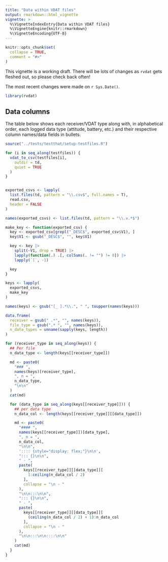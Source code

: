 ```yaml
---
title: "Data within VDAT files"
output: rmarkdown::html_vignette
vignette: >
  %\VignetteIndexEntry{Data within VDAT files}
  %\VignetteEngine{knitr::rmarkdown}
  %\VignetteEncoding{UTF-8}
---
```

  
```r
knitr::opts_chunk$set(
  collapse = TRUE,
  comment = "#>"
)
```

This vignette is a working draft. There will be lots of changes as `rvdat` gets fleshed out, so please check back often!

The most recent changes were made on `r Sys.Date()`.

```r
library(rvdat)
```

## Data columns

The table below shows each receiver/VDAT type along with, in alphabetical order, each logged data type (attitude, battery, etc.) and their respective column names/data fields in bullets.

```r
source("../tests/testthat/setup-testfiles.R")

for (i in seq_along(testfiles)) {
  vdat_to_csv(testfiles[i],
    outdir = td,
    quiet = TRUE
  )
}


exported_csvs <- lapply(
  list.files(td, pattern = "\\.csv$", full.names = T),
  read.csv,
  header = FALSE
)

names(exported_csvs) <- list.files(td, pattern = "\\.v.*$")
```

```r
make_key <- function(exported_csv) {
  key <- exported_csv[grepl("_DESC$", exported_csv$V1), ]
  key$V1 <- gsub("_DESC$", "", key$V1)

  key <- key |>
    split(~V1, drop = TRUE) |>
    lapply(function(.) .[, colSums(. != "") != 0]) |>
    lapply(`[`, -1)

  key
}

keys <- lapply(
  exported_csvs,
  make_key
)

names(keys) <- gsub("[_ ].*\\.", " ", toupper(names(keys)))
```


```r
data.frame(
  receiver = gsub(" .*", "", names(keys)),
  file_type = gsub(".* ", "", names(keys)),
  n_data_types = unname(sapply(keys, length))
)
```






```r
for (receiver_type in seq_along(keys)) {
  ## Per file
  n_data_type <- length(keys[[receiver_type]])

  md <- paste0(
    "### ",
    names(keys)[receiver_type],
    ", n = ",
    n_data_type,
    "\n\n"
  )
  cat(md)

  for (data_type in seq_along(keys[[receiver_type]])) {
    ## per data type
    n_data_col <- length(keys[[receiver_type]][[data_type]])

    md <- paste0(
      "#### ",
      names(keys[[receiver_type]])[data_type],
      ", n = ",
      n_data_col,
      "\n\n",
      ':::: {style="display: flex;"}\n\n',
      "::: {}\n\n",
      " - ",
      paste(
        keys[[receiver_type]][[data_type]][
          1:ceiling(n_data_col / 2)
        ],
        collapse = "\n - "
      ),
      "\n\n:::\n\n",
      "::: {}\n\n",
      " - ",
      paste(
        keys[[receiver_type]][[data_type]][
          (ceiling(n_data_col / 2) + 1):n_data_col
        ],
        collapse = "\n - "
      ),
      "\n\n:::\n\n::::\n\n"
    )
    cat(md)
  }
}
```
